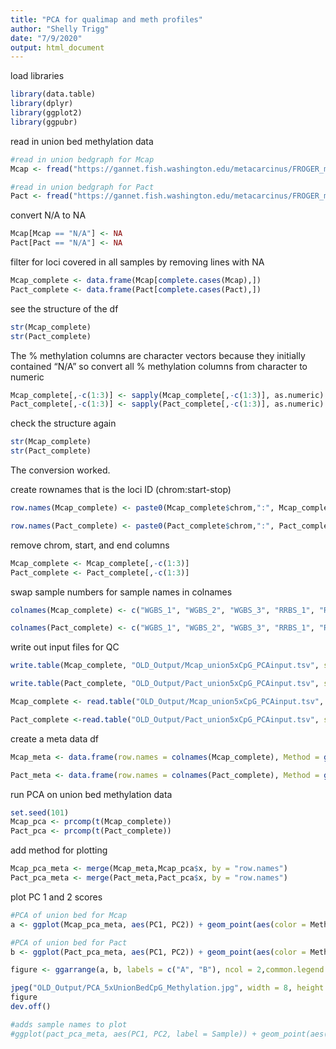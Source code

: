 ```yaml
---
title: "PCA for qualimap and meth profiles"
author: "Shelly Trigg"
date: "7/9/2020"
output: html_document
---
```



load libraries
```r
library(data.table)
library(dplyr)
library(ggplot2)
library(ggpubr)
```

read in union bed methylation data
```r
#read in union bedgraph for Mcap
Mcap <- fread("https://gannet.fish.washington.edu/metacarcinus/FROGER_meth_compare/20200424/10-unionbedg/Mcap_union_5x.bedgraph")

#read in union bedgraph for Pact
Pact <- fread("https://gannet.fish.washington.edu/metacarcinus/FROGER_meth_compare/20200424/10-unionbedg/Pact_union_5x.bedgraph")
```

convert N/A to NA
```r
Mcap[Mcap == "N/A"] <- NA
Pact[Pact == "N/A"] <- NA
```

filter for loci covered in all samples by removing lines with NA
```r
Mcap_complete <- data.frame(Mcap[complete.cases(Mcap),])
Pact_complete <- data.frame(Pact[complete.cases(Pact),])

```

see the structure of the df
```r
str(Mcap_complete)
str(Pact_complete)

```

The % methylation columns are character vectors because they initially contained "N/A" so convert all % methylation columns from character to numeric
```r
Mcap_complete[,-c(1:3)] <- sapply(Mcap_complete[,-c(1:3)], as.numeric)
Pact_complete[,-c(1:3)] <- sapply(Pact_complete[,-c(1:3)], as.numeric)

```

check the structure again
```r
str(Mcap_complete)
str(Pact_complete)

```
The conversion worked.

create rownames that is the loci ID (chrom:start-stop)
```r
row.names(Mcap_complete) <- paste0(Mcap_complete$chrom,":", Mcap_complete$start,"-",Mcap_complete$end)

row.names(Pact_complete) <- paste0(Pact_complete$chrom,":", Pact_complete$start,"-",Pact_complete$end)
```

remove chrom, start, and end columns
```r
Mcap_complete <- Mcap_complete[,-c(1:3)]
Pact_complete <- Pact_complete[,-c(1:3)]
```


swap sample numbers for sample names in colnames
```r
colnames(Mcap_complete) <- c("WGBS_1", "WGBS_2", "WGBS_3", "RRBS_1", "RRBS_2", "RRBS_3", "MBDBS_1", "MBDBS_2", "MBDBS_3")

colnames(Pact_complete) <- c("WGBS_1", "WGBS_2", "WGBS_3", "RRBS_1", "RRBS_2", "RRBS_3", "MBDBS_1", "MBDBS_2", "MBDBS_3")
```

write out input files for QC
```r
write.table(Mcap_complete, "OLD_Output/Mcap_union5xCpG_PCAinput.tsv", sep ="\t", quote = F)

write.table(Pact_complete, "OLD_Output/Pact_union5xCpG_PCAinput.tsv", sep ="\t", quote = F)

```

```r
Mcap_complete <- read.table("OLD_Output/Mcap_union5xCpG_PCAinput.tsv", sep = "\t", stringsAsFactors = F)

Pact_complete <-read.table("OLD_Output/Pact_union5xCpG_PCAinput.tsv", sep = "\t", stringsAsFactors = F)
```


create a meta data df
```r
Mcap_meta <- data.frame(row.names = colnames(Mcap_complete), Method = gsub("_.*","",colnames(Mcap_complete)))

Pact_meta <- data.frame(row.names = colnames(Pact_complete), Method = gsub("_.*","",colnames(Pact_complete)))
```

run PCA on union bed methylation data
```r
set.seed(101)
Mcap_pca <- prcomp(t(Mcap_complete))
Pact_pca <- prcomp(t(Pact_complete))
```

add method for plotting
```r
Mcap_pca_meta <- merge(Mcap_meta,Mcap_pca$x, by = "row.names")
Pact_pca_meta <- merge(Pact_meta,Pact_pca$x, by = "row.names")
```


plot PC 1 and 2 scores

```r
#PCA of union bed for Mcap
a <- ggplot(Mcap_pca_meta, aes(PC1, PC2)) + geom_point(aes(color = Method), size = 3) + scale_color_manual(values = c("#FD8D3C","#9E9AC8","#74C476")) + theme_bw() + ylab(paste0("PC2 (", round(summary(Mcap_pca)[[6]][[5]]*100,2),"% variation explained)")) + xlab(paste0("PC1 (",round(summary(Mcap_pca)[[6]][[2]]*100,2),"% variation explained)")) + labs(color = "method") + ggtitle(expression(italic("M.capitata")))

#PCA of union bed for Pact
b <- ggplot(Pact_pca_meta, aes(PC1, PC2)) + geom_point(aes(color = Method), size = 3) + scale_color_manual(values = c("#FD8D3C","#9E9AC8","#74C476")) + theme_bw() + ylab(paste0("PC2 (", round(summary(Pact_pca)[[6]][[5]]*100,2),"% variation explained)")) + xlab(paste0("PC1 (",round(summary(Pact_pca)[[6]][[2]]*100,2),"% variation explained)")) + labs(color = "method") + ggtitle(expression(italic("P.acuta")))

figure <- ggarrange(a, b, labels = c("A", "B"), ncol = 2,common.legend = TRUE, legend = "bottom")

jpeg("OLD_Output/PCA_5xUnionBedCpG_Methylation.jpg", width = 8, height = 4, units = "in", res = 300)
figure
dev.off()

#adds sample names to plot
#ggplot(pact_pca_meta, aes(PC1, PC2, label = Sample)) + geom_point(aes(color = Group)) + geom_text(size = 1.5,hjust=1,vjust=-1) + scale_color_manual(values = c("#E6550D", "#756BB1","#31A354" )) + theme_bw() + ylab("PC2") + xlab("PC1")

```


